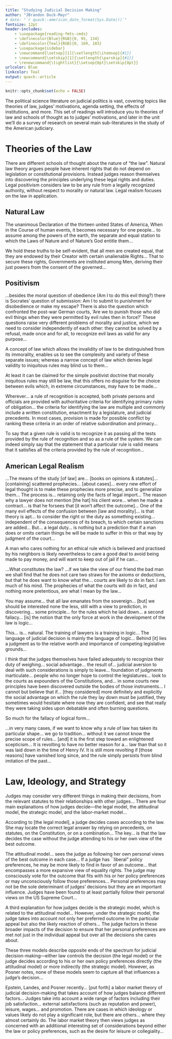 ```yaml
---
title: "Studying Judicial Decision Making"
author: "JBrandon Duck-Mayr"
# date: "`r quack::american_date_format(Sys.Date())`"
fontsize: 12pt
header-includes:
    - \usepackage{reading-fmts-cmds}
    - \definecolor{Blue}{RGB}{0, 95, 134}
    - \definecolor{Teal}{RGB}{0, 169, 183}
    - \usepackage{sidebar}
    - \newcommand{\setsep}[1]{\setlength{\itemsep}{#1}}
    - \newcommand{\setskip}[1]{\setlength{\parskip}{#1}}
    - \renewcommand{\tightlist}{\setsep{0pt}\setskip{0pt}}
urlcolor: Blue
linkcolor: Teal
output: quack::article
---
```


```r
knitr::opts_chunk$set(echo = FALSE)
```

The political science literature on judicial politics is vast, covering topics like theories of law, judges' motivations, agenda setting, the effects of institutions, and more.
This set of readings will introduce you to theories of law and schools of thought as to judges' motivations, and later in the unit we'll do a survey of research on several main sub-literatures in the study of the American judiciary.

# Theories of the Law

There are different schools of thought about the nature of "the law".
Natural law theory argues people have inherent rights that do not depend on legislation or constitutional provisions.
Instead judges reason themselves into discovering the principles underlying these legal rights and duties.
Legal positivism considers law to be any rule from a legally recognized authority, without respect to morality or natural law.
Legal realism focuses on the law in application.

## Natural Law

\begin{sidebar}[Blue]{Hobbes (1651). \textit{Leviathan}}
A law of nature... is a... Rule, found out by Reason, by which a man is forbidden to do, that, which is destructive of his life... and to omit, that, by which he thinketh it may be best preserved.
\end{sidebar}

\begin{center}
\textbf{Thomas Jefferson: ``The Declaration of Independence" (1776)}\footnote{The full text is at \url{https://www.archives.gov/founding-docs/declaration-transcript}}
\end{center}

The unanimous Declaration of the thirteen united States of America, When in the Course of human events, it becomes necessary for one people... to assume among the powers of the earth, the separate and equal station to which the Laws of Nature and of Nature's God entitle them...

We hold these truths to be self-evident, that all men are created equal, that they are endowed by their Creator with certain unalienable Rights... That to secure these rights, Governments are instituted among Men, deriving their just powers from the consent of the governed...

## Positivism

\begin{center}
\textbf{H.L.A. Hart: \textit{The Concept of Law} (1994 [1961])}\footnote{I am quoting from the 1994 2nd edition I have; its 1st edition is available through the UT library (\url{https://search.lib.utexas.edu/permalink/01UTAU_INST/be14ds/alma991039750239706011})}
\end{center}

...besides the moral question of obedience (Am I to do this evil thing?) there is Socrates' question of submission: Am I to submit to punishment for disobedience or make my escape? There is also the question which confronted the post-war German courts, 'Are we to punish those who did evil things when they were permitted by evil rules then in force?' These questions raise very different problems of morality and justice, which we need to consider independently of each other: they cannot be solved by a refusal, made once and for all, to recognize evil laws as valid for any purpose...

A concept of law which allows the invalidity of law to be distinguished from its immorality, enables us to see the complexity and variety of these separate issues; whereas a narrow concept of law which denies legal validity to iniquitous rules may blind us to them...

At least it can be claimed for the simple positivist doctrine that morally iniquitous rules may still be law, that this offers no disguise for the choice between evils which, in extreme circumstances, may have to be made...

Wherever... a rule of recognition is accepted, both private persons and officials are provided with authoritative criteria for identifying primary rules of obligation...
the criteria for identifying the law are multiple and commonly include a written constitution, enactment by a legislature, and judicial precedents.
In most cases, provision is made for possible conflict by ranking these criteria in an order of relative subordination and primacy...

To say that a given rule is valid is to recognize it as passing all the tests provided by the rule of recognition and so as a rule of the system.
We can indeed simply say that the statement that a particular rule is valid means that it satisfies all the criteria provided by the rule of recognition...

## American Legal Realism

\begin{sidebar}[Blue]{Holmes (1881). \textit{The Common Law}}
The life of the law has not been logic: it has been experience.
\end{sidebar}

\begin{center}
\textbf{Oliver Wendell Holmes, Jr.: ``The Path of the Law" (1997 [1897])}\footnote{This is a speech Holmes gave while on the Massachusetts Supreme Court (he was appointed to the US Supreme Court in 1902). Its text was reprinted in \textit{Harvard Law Review}, Vol. 110, No. 5 (Mar., 1997), pages 991--1009, available at \url{https://www.jstor.org/stable/1342108}}
\end{center}

...The means of the study [of law] are... [books on opinions & statutes]... [containing] scattered prophecies... [about cases]...
every new effort of legal thought is to make these prophecies more precise, and to generalize them...
The process is... retaining only the facts of legal import...
The reason why a lawyer does not mention [the hat] his client wore... when he made a contract... is that he forsees that [it won't affect the outcome]...
One of the many evil effects of the confusion between [law and morality]... is that theory is apt... to consider the right or the duty as something existing... independent of the consequences of its breach, to which certain sanctions are added...
But... a legal duty... is nothing but a prediction that if a man does or omits certain things he will be made to suffer in this or that way by judgment of the court...

A man who cares nothing for an ethical rule which is believed and practised by his neighbors is likely nevertheless to care a good deal to avoid being made to pay money, and will want to keep out of jail if he can...

...What constitutes the law?
...if we take the view of our friend the bad man we shall find that he does not care two straws for the axioms or deductions, but that he does want to know what the... courts are likely to do in fact.
I am much of his mind.
The prophecies of what the courts will do in fact, and nothing more pretentious, are what I mean by the law...

\begin{sidebar}[Blue]{Holmes (1897). ``The Path of the Law"}
The prophecies of what the courts will do in fact, and nothing more pretentious, are what I mean by the law.
\end{sidebar}

You may assume... that all law emanates from the sovereign... [but] we should be interested none the less, still with a view to prediction, in discovering... some principle... for the rules which he laid down...
a second fallacy... [is] the notion that the only force at work in the development of the law is logic...

This... is... natural.
The training of lawyers is a training in logic...
The language of judicial decision is mainly the language of logic...
Behind [it] lies a judgment as to the relative worth and importance of competing legislative grounds...

I think that the judges themselves have failed adequately to recognize their duty of weighing... social advantage...
the result of... judicial aversion to deal with such considerations is simply to leave... foundation of judgments inarticulate...
people who no longer hope to control the legislatures... look to the courts as expounders of the Constitutions, and... in some courts new principles have been discovered outside the bodies of those instruments...
I cannot but believe that if... [they considered] more definitely and explicitly the social advantage on which the rule they lay down must be justified, they sometimes would hesitate where now they are confident, and see that really they were taking sides upon debatable and often burning questions.

So much for the fallacy of logical form...

...in very many cases, if we want to know why a rule of law has taken its particular shape... we go to tradition...
without it we cannot know the precise scope of rules... [and] it is the first step toward an enlightened scepticism...
It is revolting to have no better reason for a... law than that so it was laid down in the time of Henry IV.
It is still more revolting if [those reasons] have vanished long since, and the rule simply persists from blind imitation of the past...

# Law, Ideology, and Strategy

\begin{center}
\textbf{Benjamin Alarie and Andrew J. Green: ``How Do Judges Decide?" (2017)}\footnote{``How Do Judges Decide?" is a chapter of their book, \textit{Commitment and Cooperation on High Courts: A Cross-Country Examination of Institutional Constraints on Judges}, available at \url{https://doi.org/10.1093/oso/9780199397594.003.0002}}
\end{center}

Judges may consider very different things in making their decisions, from the relevant statutes to their relationships with other judges...
There are four main explanations of how judges decide---the legal model, the attitudinal model, the strategic model, and the labor-market model...

According to [the legal model], a judge decides cases according to the law.
She may locate the correct legal answer by relying on precedents, on statutes, on the Constitution, or on a combination...
The key... is that the law decides the case without the judge attending to his or her own view of the best outcome.

The attitudinal model... sees the judge as following her own personal views of the best outcome in each case...
If a judge has ``liberal" policy preferences, he may be more likely to find in favor of an outcome... that encompasses a more expansive view of equality rights.
The judge may consciously vote for the outcome that fits with his or her policy preferences or may unconsciously follow those preferences...
Personal preferences may not be the sole determinant of judges' decisions but they are an important influence.
Judges have been found to at least partially follow their personal views on the US Supreme Court...

A third explanation for how judges decide is the strategic model, which is related to the attitudinal model...
However, under the strategic model, the judge takes into account not only her preferred outcome in the particular appeal but also the likely reaction of others...
The judge factors in these broader impacts of the decision to ensure that her personal preferences are met not just in the individual appeal but over all the decisions she cares about.

These three models describe opposite ends of the spectrum for judicial decision-making---either law controls the decision (the legal model) or the judge decides according to his or her own policy preferences directly (the attitudinal model) or more indirectly (the strategic model).
However, as Posner notes, none of these models seem to capture all that influences a judge's decision...

Epstein, Landes, and Posner recently... [put forth] a labor market theory of judicial decision-making that takes account of how judges balance different factors...
Judges take into account a wide range of factors including their job satisfaction... external satisfactions (such as reputation and power), leisure, wages... and promotion.
There are cases in which ideology or values likely do not play a significant role, but there are others... where they almost certainly do.
The labor market theory then views judges as concerned with an additional interesting set of considerations beyond either the law or policy preferences, such as the desire for leisure or collegiality...
